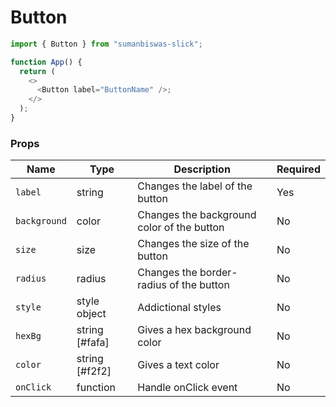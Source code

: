 <!-- Custom-MDX-Documentation.mdx -->

# Button

```js
import { Button } from "sumanbiswas-slick";

function App() {
  return (
    <>
      <Button label="ButtonName" />;
    </>
  );
}
```

### Props

| Name         | Type           | Description                                | Required |
| ------------ | -------------- | ------------------------------------------ | -------- |
| `label`      | string         | Changes the label of the button            | Yes      |
| `background` | color          | Changes the background color of the button | No       |
| `size`       | size           | Changes the size of the button             | No       |
| `radius`     | radius         | Changes the border-radius of the button    | No       |
| `style`      | style object   | Addictional styles                         | No       |
| `hexBg`      | string [#fafa] | Gives a hex background color               | No       |
| `color`      | string [#f2f2] | Gives a text color                         | No       |
| `onClick`    | function       | Handle onClick event                       | No       |
